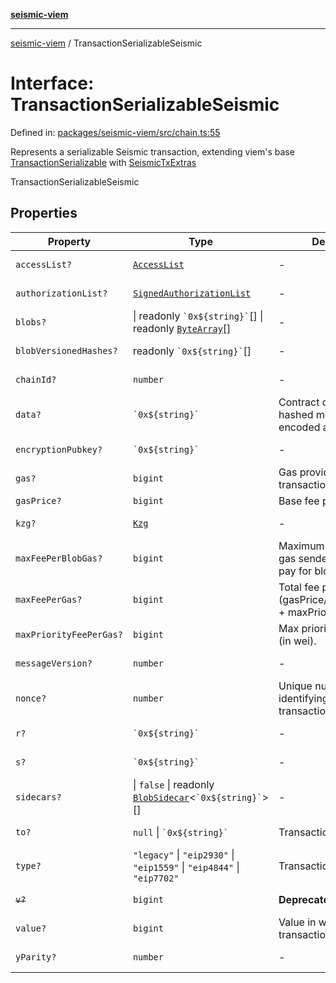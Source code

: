 [**seismic-viem**](/seismic-viem/README.mdx)

---

[seismic-viem](/seismic-viem/globals.mdx) / TransactionSerializableSeismic

# Interface: TransactionSerializableSeismic

Defined in: [packages/seismic-viem/src/chain.ts:55](https://github.com/SeismicSystems/seismic-client/blob/9fcfa5c0984a89e84539dc512bd70bb63c77e3ef/packages/seismic-viem/src/chain.ts#L55)

Represents a serializable Seismic transaction, extending viem's base [TransactionSerializable](https://viem.sh/docs/utilities/parseTransaction#returns) with [SeismicTxExtras](/seismic-viem/interfaces/SeismicTxExtras.mdx)

TransactionSerializableSeismic

## Properties

| Property                                                  | Type                                                                                          | Description                                                               | Defined in                                                                                                                                                                     |
| --------------------------------------------------------- | --------------------------------------------------------------------------------------------- | ------------------------------------------------------------------------- | ------------------------------------------------------------------------------------------------------------------------------------------------------------------------------ |
| <a id="accesslist"></a> `accessList?`                     | [`AccessList`](https://github.com/wevm/viem)                                                  | -                                                                         | viem @ [types/transaction.d.ts](https://github.com/wevm/viem/blob/main/src/types/transaction.ts#L190)                                                                                                                           |
| <a id="authorizationlist"></a> `authorizationList?`       | [`SignedAuthorizationList`](https://github.com/wevm/viem)                                     | -                                                                         | viem @ [types/transaction.d.ts](https://github.com/wevm/viem/blob/main/src/types/transaction.ts#L217)                                                                                                                           |
| <a id="blobs"></a> `blobs?`                               | \| readonly `` `0x${string}` ``[] \| readonly [`ByteArray`](https://github.com/wevm/viem)[]   | -                                                                         | viem @ [types/transaction.d.ts](https://github.com/wevm/viem/blob/main/src/types/transaction.ts#L208)                                                                                                                           |
| <a id="blobversionedhashes"></a> `blobVersionedHashes?`   | readonly `` `0x${string}` ``[]                                                                | -                                                                         | viem @ [types/transaction.d.ts](https://github.com/wevm/viem/blob/main/src/types/transaction.ts#L209)                                                                                                                           |
| <a id="chainid"></a> `chainId?`                           | `number`                                                                                      | -                                                                         | viem @ [types/transaction.d.ts](https://github.com/wevm/viem/blob/main/src/types/transaction.ts#L186)                                                                                                                           |
| <a id="data"></a> `data?`                                 | `` `0x${string}` ``                                                                           | Contract code or a hashed method call with encoded args                   | viem @ [types/transaction.d.ts](https://github.com/wevm/viem/blob/main/src/types/transaction.ts#L133)                                                                                                                           |
| <a id="encryptionpubkey"></a> `encryptionPubkey?`         | `` `0x${string}` ``                                                                           | -                                                                         | [packages/seismic-viem/src/chain.ts:35](https://github.com/SeismicSystems/seismic-client/blob/9fcfa5c0984a89e84539dc512bd70bb63c77e3ef/packages/seismic-viem/src/chain.ts#L35) |
| <a id="gas"></a> `gas?`                                   | `bigint`                                                                                      | Gas provided for transaction execution                                    | viem @ [types/transaction.d.ts](https://github.com/wevm/viem/blob/main/src/types/transaction.ts#L137)                                                                                                                           |
| <a id="gasprice"></a> `gasPrice?`                         | `bigint`                                                                                      | Base fee per gas.                                                         | viem @ [types/fee.d.ts](https://github.com/wevm/viem/blob/main/src/types/fee.ts#L17)                                                                                                                                    |
| <a id="kzg"></a> `kzg?`                                   | [`Kzg`](https://github.com/wevm/viem)                                                         | -                                                                         | viem @ [types/transaction.d.ts](https://github.com/wevm/viem/blob/main/src/types/transaction.ts#L213)                                                                                                                           |
| <a id="maxfeeperblobgas"></a> `maxFeePerBlobGas?`         | `bigint`                                                                                      | Maximum total fee per gas sender is willing to pay for blob gas (in wei). | viem @ [types/fee.d.ts](https://github.com/wevm/viem/blob/main/src/types/fee.ts#L18)                                                                                                                                    |
| <a id="maxfeepergas"></a> `maxFeePerGas?`                 | `bigint`                                                                                      | Total fee per gas in wei (gasPrice/baseFeePerGas + maxPriorityFeePerGas). | viem @ [types/fee.d.ts](https://github.com/wevm/viem/blob/main/src/types/fee.ts#L19)                                                                                                                                    |
| <a id="maxpriorityfeepergas"></a> `maxPriorityFeePerGas?` | `bigint`                                                                                      | Max priority fee per gas (in wei).                                        | viem @ [types/fee.d.ts](https://github.com/wevm/viem/blob/main/src/types/fee.ts#L20)                                                                                                                                    |
| <a id="messageversion"></a> `messageVersion?`             | `number`                                                                                      | -                                                                         | [packages/seismic-viem/src/chain.ts:36](https://github.com/SeismicSystems/seismic-client/blob/9fcfa5c0984a89e84539dc512bd70bb63c77e3ef/packages/seismic-viem/src/chain.ts#L36) |
| <a id="nonce"></a> `nonce?`                               | `number`                                                                                      | Unique number identifying this transaction                                | viem @ [types/transaction.d.ts](https://github.com/wevm/viem/blob/main/src/types/transaction.ts#L139)                                                                                                                           |
| <a id="r"></a> `r?`                                       | `` `0x${string}` ``                                                                           | -                                                                         | viem @ [types/misc.d.ts](https://github.com/wevm/viem/blob/main/src/types/misc.ts#L11)                                                                                                                                   |
| <a id="s"></a> `s?`                                       | `` `0x${string}` ``                                                                           | -                                                                         | viem @ [types/misc.d.ts](https://github.com/wevm/viem/blob/main/src/types/misc.ts#L12)                                                                                                                                   |
| <a id="sidecars"></a> `sidecars?`                         | \| `false` \| readonly [`BlobSidecar`](https://github.com/wevm/viem)\<`` `0x${string}` ``\>[] | -                                                                         | viem @ [types/transaction.d.ts](https://github.com/wevm/viem/blob/main/src/types/transaction.ts#L204)                                                                                                                           |
| <a id="to"></a> `to?`                                     | `null` \| `` `0x${string}` ``                                                                 | Transaction recipient                                                     | viem @ [types/transaction.d.ts](https://github.com/wevm/viem/blob/main/src/types/transaction.ts#L141)                                                                                                                           |
| <a id="type"></a> `type?`                                 | `"legacy"` \| `"eip2930"` \| `"eip1559"` \| `"eip4844"` \| `"eip7702"`                        | Transaction type                                                          | viem @ [types/transaction.d.ts](https://github.com/wevm/viem/blob/main/src/types/transaction.ts#L143)                                                                                                                           |
| <a id="v"></a> ~~`v?`~~                                   | `bigint`                                                                                      | **Deprecated** use `yParity`.                                             | viem @ [types/misc.d.ts](https://github.com/wevm/viem/blob/main/src/types/misc.ts#L13)                                                                                                                                   |
| <a id="value"></a> `value?`                               | `bigint`                                                                                      | Value in wei sent with this transaction                                   | viem @ [types/transaction.d.ts](https://github.com/wevm/viem/blob/main/src/types/transaction.ts#L145)                                                                                                                           |
| <a id="yparity"></a> `yParity?`                           | `number`                                                                                      | -                                                                         | viem @ [types/misc.d.ts](https://github.com/wevm/viem/blob/main/src/types/misc.ts#L20)                                                                                                                                   |
